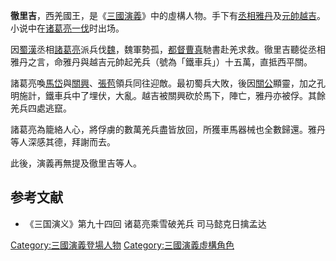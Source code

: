 '''徹里吉'''，西羌國王，是《[[三國演義|三國演義]]》中的虛構人物。手下有[[丞相|丞相]][[雅丹|雅丹]]及[[元帥|元帥]][[越吉|越吉]]。小说中在[[诸葛亮北伐#第一次北伐|诸葛亮一伐]]时出场。

因[[蜀漢|蜀漢]]丞相[[諸葛亮|諸葛亮]]派兵伐[[曹魏|魏]]，魏軍勢孤，[[都督|都督]][[曹真|曹真]]馳書赴羌求救。徹里吉聽從丞相雅丹之言，命雅丹與越吉元帥起羌兵（號為「鐵車兵」）十五萬，直抵西平關。

諸葛亮喚[[馬岱|馬岱]]與[[關興|關興]]、[[張苞|張苞]]領兵同往迎敵。最初蜀兵大敗，後因[[關公|關公]]顯靈，加之孔明施計，鐵車兵中了埋伏，大亂。越吉被關興砍於馬下，陣亡，雅丹亦被俘。其餘羌兵四處逃竄。

諸葛亮為籠絡人心，將俘虜的數萬羌兵盡皆放回，所獲車馬器械也全數歸還。雅丹等人深感其德，拜謝而去。

此後，演義再無提及徹里吉等人。
==参考文献==
*《三国演义》第九十四回  诸葛亮乘雪破羌兵 司马懿克日擒孟达
[[Category:三國演義登場人物|Category:三國演義登場人物]]
[[Category:三國演義虛構角色|Category:三國演義虛構角色]]